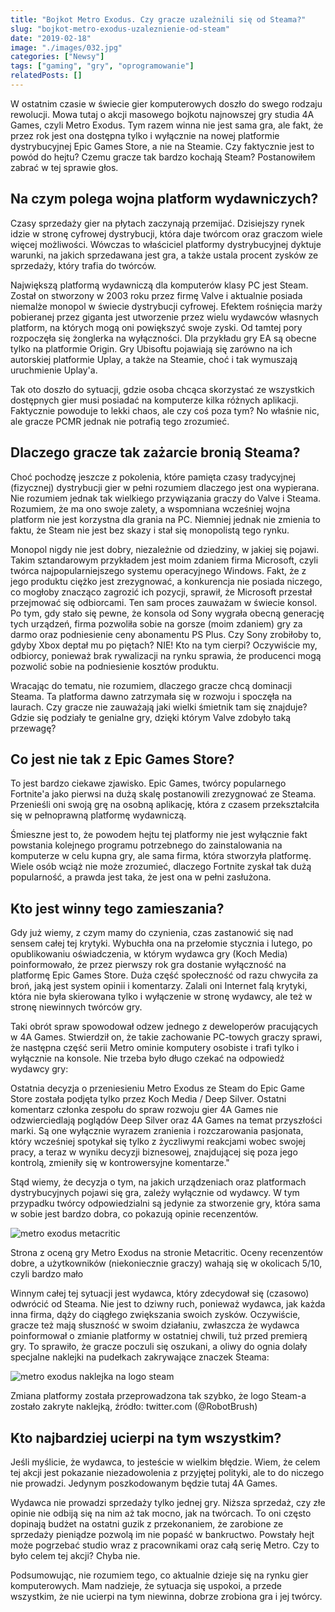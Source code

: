 ```yaml
---
title: "Bojkot Metro Exodus. Czy gracze uzależnili się od Steama?"
slug: "bojkot-metro-exodus-uzaleznienie-od-steam"
date: "2019-02-18"
image: "./images/032.jpg"
categories: ["Newsy"]
tags: ["gaming", "gry", "oprogramowanie"]
relatedPosts: []
---
```


W ostatnim czasie w świecie gier komputerowych doszło do swego rodzaju rewolucji. Mowa tutaj o akcji masowego bojkotu najnowszej gry studia 4A Games, czyli Metro Exodus. Tym razem winna nie jest sama gra, ale fakt, że przez rok jest ona dostępna tylko i wyłącznie na nowej platformie dystrybucyjnej Epic Games Store, a nie na Steamie. Czy faktycznie jest to powód do hejtu? Czemu gracze tak bardzo kochają Steam? Postanowiłem zabrać w tej sprawie głos.

## Na czym polega wojna platform wydawniczych?

Czasy sprzedaży gier na płytach zaczynają przemijać. Dzisiejszy rynek idzie w stronę cyfrowej dystrybucji, która daje twórcom oraz graczom wiele więcej możliwości. Wówczas to właściciel platformy dystrybucyjnej dyktuje warunki, na jakich sprzedawana jest gra, a także ustala procent zysków ze sprzedaży, który trafia do twórców.

Największą platformą wydawniczą dla komputerów klasy PC jest Steam. Został on stworzony w 2003 roku przez firmę Valve i aktualnie posiada niemalże monopol w świecie dystrybucji cyfrowej. Efektem rośnięcia marży pobieranej przez giganta jest utworzenie przez wielu wydawców własnych platform, na których mogą oni powiększyć swoje zyski. Od tamtej pory rozpoczęła się żonglerka na wyłączności. Dla przykładu gry EA są obecne tylko na platformie Origin. Gry Ubisoftu pojawiają się zarówno na ich autorskiej platformie Uplay, a także na Steamie, choć i tak wymuszają uruchmienie Uplay'a.

Tak oto doszło do sytuacji, gdzie osoba chcąca skorzystać ze wszystkich dostępnych gier musi posiadać na komputerze kilka różnych aplikacji. Faktycznie powoduje to lekki chaos, ale czy coś poza tym? No właśnie nic, ale gracze PCMR jednak nie potrafią tego zrozumieć.

## Dlaczego gracze tak zażarcie bronią Steama?

Choć pochodzę jeszcze z pokolenia, które pamięta czasy tradycyjnej (fizycznej) dystrybucji gier w pełni rozumiem dlaczego jest ona wypierana. Nie rozumiem jednak tak wielkiego przywiązania graczy do Valve i Steama. Rozumiem, że ma ono swoje zalety, a wspomniana wcześniej wojna platform nie jest korzystna dla grania na PC. Niemniej jednak nie zmienia to faktu, że Steam nie jest bez skazy i stał się monopolistą tego rynku.

Monopol nigdy nie jest dobry, niezależnie od dziedziny, w jakiej się pojawi. Takim sztandarowym przykładem jest moim zdaniem firma Microsoft, czyli twórca najpopularniejszego systemu operacyjnego Windows. Fakt, że z jego produktu ciężko jest zrezygnować, a konkurencja nie posiada niczego, co mogłoby znacząco zagrozić ich pozycji, sprawił, że Microsoft przestał przejmować się odbiorcami. Ten sam proces zauważam w świecie konsol. Po tym, gdy stało się pewne, że konsola od Sony wygrała obecną generację tych urządzeń, firma pozwoliła sobie na gorsze (moim zdaniem) gry za darmo oraz podniesienie ceny abonamentu PS Plus. Czy Sony zrobiłoby to, gdyby Xbox deptał mu po piętach? NIE! Kto na tym cierpi? Oczywiście my, odbiorcy, ponieważ brak rywalizacji na rynku sprawia, że producenci mogą pozwolić sobie na podniesienie kosztów produktu.

Wracając do tematu, nie rozumiem, dlaczego gracze chcą dominacji Steama. Ta platforma dawno zatrzymała się w rozwoju i spoczęła na laurach. Czy gracze nie zauważają jaki wielki śmietnik tam się znajduje? Gdzie się podziały te genialne gry, dzięki którym Valve zdobyło taką przewagę?

## Co jest nie tak z Epic Games Store?

To jest bardzo ciekawe zjawisko. Epic Games, twórcy popularnego Fortnite'a jako pierwsi na dużą skalę postanowili zrezygnować ze Steama. Przenieśli oni swoją grę na osobną aplikację, która z czasem przekształciła się w pełnoprawną platformę wydawniczą.

Śmieszne jest to, że powodem hejtu tej platformy nie jest wyłącznie fakt powstania kolejnego programu potrzebnego do zainstalowania na komputerze w celu kupna gry, ale sama firma, która stworzyła platformę. Wiele osób wciąż nie może zrozumieć, dlaczego Fortnite zyskał tak dużą popularność, a prawda jest taka, że jest ona w pełni zasłużona.

## Kto jest winny tego zamieszania?

Gdy już wiemy, z czym mamy do czynienia, czas zastanowić się nad sensem całej tej krytyki. Wybuchła ona na przełomie stycznia i lutego, po opublikowaniu oświadczenia, w którym wydawca gry (Koch Media) poinformowało, że przez pierwszy rok gra dostanie wyłączność na platformę Epic Games Store. Duża część społeczność od razu chwyciła za broń, jaką jest system opinii i komentarzy. Zalali oni Internet falą krytyki, która nie była skierowana tylko i wyłączenie w stronę wydawcy, ale też w stronę niewinnych twórców gry.

<AdSense/>

Taki obrót spraw spowodował odzew jednego z deweloperów pracujących w 4A Games. Stwierdził on, że takie zachowanie PC-towych graczy sprawi, że następna część serii Metro ominie komputery osobiste i trafi tylko i wyłącznie na konsole. Nie trzeba było długo czekać na odpowiedź wydawcy gry:

<Quote source='Koch Media'>Ostatnia decyzja o przeniesieniu Metro Exodus ze Steam do Epic Game Store została podjęta tylko przez Koch Media / Deep Silver. Ostatni komentarz członka zespołu do spraw rozwoju gier 4A Games nie odzwierciedlają poglądów Deep Silver oraz 4A Games na temat przyszłości marki. Są one wyłącznie wyrazem zranienia i rozczarowania pasjonata, który wcześniej spotykał się tylko z życzliwymi reakcjami wobec swojej pracy, a teraz w wyniku decyzji biznesowej, znajdującej się poza jego kontrolą, zmieniły się w kontrowersyjne komentarze."</Quote>

Stąd wiemy, że decyzja o tym, na jakich urządzeniach oraz platformach dystrybucyjnych pojawi się gra, zależy wyłącznie od wydawcy. W tym przypadku twórcy odpowiedzialni są jedynie za stworzenie gry, która sama w sobie jest bardzo dobra, co pokazują opinie recenzentów.

![metro exodus metacritic](images/metro-exodus-metacritic.jpg)

<ImageDescription>Strona z oceną gry Metro Exodus na stronie Metacritic. Oceny recenzentów dobre, a użytkowników (niekoniecznie graczy) wahają się w okolicach 5/10, czyli bardzo mało</ImageDescription>

Winnym całej tej sytuacji jest wydawca, który zdecydował się (czasowo) odwrócić od Steama. Nie jest to dziwny ruch, ponieważ wydawca, jak każda inna firma, dąży do ciągłego zwiększania swoich zysków. Oczywiście, gracze też mają słuszność w swoim działaniu, zwłaszcza że wydawca poinformował o zmianie platformy w ostatniej chwili, tuż przed premierą gry. To sprawiło, że gracze poczuli się oszukani, a oliwy do ognia dolały specjalne naklejki na pudełkach zakrywające znaczek Steama:

![metro exodus naklejka na logo steam](images/metro-exodus-naklejka.jpg)

<ImageDescription>Zmiana platformy została przeprowadzona tak szybko, że logo Steam-a zostało zakryte naklejką, źródło: twitter.com (@RobotBrush)</ImageDescription>

## Kto najbardziej ucierpi na tym wszystkim?

Jeśli myślicie, że wydawca, to jesteście w wielkim błędzie. Wiem, że celem tej akcji jest pokazanie niezadowolenia z przyjętej polityki, ale to do niczego nie prowadzi. Jedynym poszkodowanym będzie tutaj 4A Games.

Wydawca nie prowadzi sprzedaży tylko jednej gry. Niższa sprzedaż, czy złe opinie nie odbiją się na nim aż tak mocno, jak na twórcach. To oni często dopinają budżet na ostatni guzik z przekonaniem, że zarobione ze sprzedaży pieniądze pozwolą im nie popaść w bankructwo. Powstały hejt może pogrzebać studio wraz z pracownikami oraz całą serię Metro. Czy to było celem tej akcji? Chyba nie.

Podsumowując, nie rozumiem tego, co aktualnie dzieje się na rynku gier komputerowych. Mam nadzieje, że sytuacja się uspokoi, a przede wszystkim, że nie ucierpi na tym niewinna, dobrze zrobiona gra i jej twórcy.
